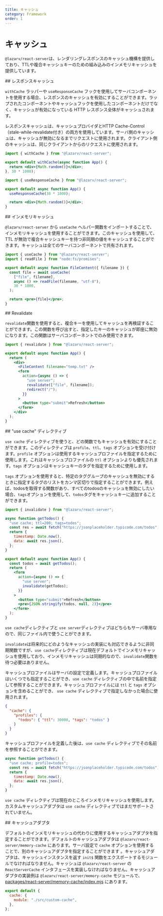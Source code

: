 ```yaml
---
title: キャッシュ
category: Framework
order: 1
---
```



# キャッシュ

`@lazarv/react-server`は、レンダリングレスポンスのキャッシュ機構を提供しており、TTLや複合キャッシュキーのための組み込みのインメモリキャッシュを提供しています。

<Link name="レスポンスキャッシュ">
## レスポンスキャッシュ
</Link>

`withCache` ラッパーや `useResponseCache` フックを使用してサーバコンポーネントを使用する場合、レスポンスのキャッシュを有効にすることができます。ラップされたコンポーネントやキャッシュフックを使用したコンポーネントだけでなく、キャッシュが有効になっている HTTP レスポンス全体がキャッシュされます。

レスポンスキャッシュは、キャッシュプロバイダとHTTP Cache-Control（stale-while-revalidate付き）の両方を使用しています。サーバ側のキャッシュは、キャッシュが無効になるまでリクエストに使用されます。クライアント側のキャッシュは、同じクライアントからのリクエストに使用されます。

```jsx
import { withCache } from "@lazarv/react-server";

export default withCache(async function App() {
  return <div>{Math.random()}</div>;
}, 30 * 1000);
```

```jsx
import { useResponseCache } from "@lazarv/react-server";

export default async function App() {
  useResponseCache(30 * 1000);

  return <div>{Math.random()}</div>;
}
```

<Link name="インメモリキャッシュ">
## インメモリキャッシュ
</Link>

`@lazarv/react-server` から `useCache` ヘルパー関数をインポートすることで、インメモリキャッシュを使用することができます。このキャッシュを使用して、TTL が無効で複合キャッシュキーを持つ非同期の値をキャッシュすることができます。キャッシュは全てのサーバコンポーネントで共有されます。

```jsx
import { useCache } from "@lazarv/react-server";
import { readFile } from "node:fs/promises";

export default async function FileContent({ filename }) {
  const file = await useCache(
    ["file", filename],
    async () => readFile(filename, "utf-8"),
    30 * 1000,
  );

  return <pre>{file}</pre>;
}
```

<Link name="revalidate">
## Revalidate
</Link>

`revalidate`関数を使用すると、複合キーを使用してキャッシュを再検証することができます。この関数を呼び出すと、指定したキーのキャッシュが即座に無効になります。この関数はサーバコンポーネントでのみ使用できます。

```jsx
import { revalidate } from "@lazarv/react-server";

export default async function App() {
  return (
    <div>
      <FileContent filename="temp.txt" />
      <form
        action={async () => {
          "use server";
          revalidate(["file", filename]);
          redirect("/");
        }}
      >
        <button type="submit">Refresh</button>
      </form>
    </div>
  );
}
```

<Link name="use-cache">
## "use cache" ディレクティブ
</Link>

`use cache` ディレクティブを使うと、どの関数でもキャッシュを有効にすることができます。このディレクティブは `profile`、`ttl`、`tags` オプションを受け付けます。`profile` オプションは使用するキャッシュプロファイルを指定するために使用します。これはキャッシュプロファイルの `ttl` オプションよりも優先されます。`tags` オプションはキャッシュキーのタグを指定するために使用します。

`tags` オプションを使用すると、特定のタググループのキャッシュを無効にするときに指定するタグのリストをカンマ区切りで指定することができます。例えば、todosを取得する関数があり、すべてのtodosのキャッシュを無効にしたい場合、`tags`オプションを使用して、`todos`タグをキャッシュキーに追加することができます。

```jsx filename="App.jsx"
import { invalidate } from "@lazarv/react-server";

async function getTodos() {
  "use cache; ttl=200; tags=todos";
  const res = await fetch("https://jsonplaceholder.typicode.com/todos");
  return {
    timestamp: Date.now(),
    data: await res.json(),
  };
}

export default async function App() {
  const todos = await getTodos();
  return (
    <form
      action={async () => {
        "use server";
        invalidate(getTodos);
      }}
    >
      <button type="submit">Refresh</button>
      <pre>{JSON.stringify(todos, null, 2)}</pre>
    </form>
  );
}
```

`use cache`ディレクティブと `use server`ディレクティブはどちらもサーバ専用なので、同じファイル内で使うことができます。

`invalidate`は将来的にどのようなキャッシュの実装にも対応できるように非同期関数ですが、`use cache`ディレクティブは現在デフォルトでインメモリキャッシュを使用しており、インメモリキャッシュは同期的なので、`invalidate`関数を待つ必要はありません。

キャッシュプロファイルはサーバの設定で定義します。キャッシュプロファイルはいくつでも指定することができ、`use cache` ディレクティブの中で名前を指定して参照することができます。キャッシュプロファイルには `ttl` と `tags` オプションを含めることができ、 `use cache` ディレクティブで指定しなかった場合に使用されます。

```json filename="react-server.config.json"
{
  "cache": {
    "profiles": {
      "todos": { "ttl": 30000, "tags": "todos" }
    }
  }
}
```
キャッシュプロファイルを定義した後は、`use cache` ディレクティブでその名前を参照することができます。

```jsx filename="App.jsx"
async function getTodos() {
  "use cache; profile=todos";
  const res = await fetch("https://jsonplaceholder.typicode.com/todos");
  return {
    timestamp: Date.now(),
    data: await res.json(),
  };
}
```

`use cache` ディレクティブは現在のところインメモリキャッシュを使用します。カスタムキャッシュアダプタは `use cache` ディレクティブではまだサポートされていません。

<Link name="キャッシュアダプタ">
## キャッシュアダプタ
</Link>

デフォルトのインメモリキャッシュの代わりに使用するキャッシュアダプタを指定することができます。デフォルトのキャッシュアダプタは `@lazarv/react-server/memory-cache` にあります。サーバ設定で `cache` オプションを使用することで、別のキャッシュアダプタを指定することができます  。キャッシュアダプタは、キャッシュインスタンスを返す `init$` 関数をエクスポートするモジュールでなければなりません。キャッシュは `@lazarv/react-server` の `ReactServerCache` インタフェースを実装しなければなりません。キャッシュアダプタの実装例は `@lazarv/react-server/memory-cache` モジュールで、[packages/react-server/memory-cache/index.mjs](https://github.com/lazarv/react-server/blob/main/packages/react-server/memory-cache/index.mjs) にあります。

```mjs filename="react-server.config.json"
export default {
  cache: {
    module: "./src/custom-cache",
  },
};
```
